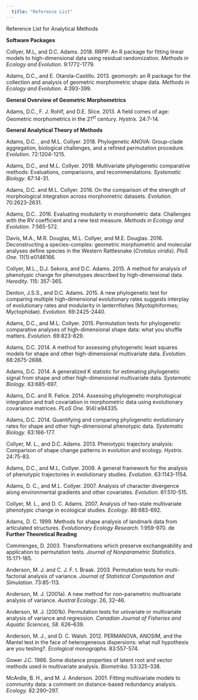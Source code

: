 ```yaml
---
  title: "Reference List"
---
```


Reference List for Analytical Methods

**Software Packages**

Collyer, M.L, and D.C. Adams. 2018. RRPP: An R package for fitting linear models to high-dimensional data using residual randomization. *Methods in Ecology and Evolution*. 9:1772-1779.

Adams, D.C., and E. Otarola-Castillo. 2013. geomorph: an R package for the collection and analysis of geometric morphometric shape data. *Methods in Ecology and Evolution*. 4:393-399.

**General Overview of Geometric Morphometrics**

Adams, D.C., F. J. Rohlf, and D.E. Slice. 2013. A field comes of age: Geometric morphometrics in the 21^st^ century. *Hystrix.* 24:7-14.

**General Analytical Theory of Methods**

Adams, D.C. , and M.L. Collyer. 2018. Phylogenetic ANOVA: Group-clade aggregation, biological challenges, and a refined permutation procedure. *Evolution*. 72:1204-1215.

Adams, D.C., and M.L. Collyer. 2018. Multivariate phylogenetic comparative methods: Evaluations, comparisons, and recommendations. *Systematic Biology*. 67:14-31. 

Adams, D.C. and M.L. Collyer. 2016. On the comparison of the strength of morphological integration across morphometric datasets. *Evolution*. 70:2623-2631.

Adams, D.C.. 2016. Evaluating modularity in morphometric data: Challenges with the RV coefficient and a new test measure. *Methods in Ecology and Evolution.* 7:565-572. 

Davis, M.A., M.R. Douglas, M.L. Collyer, and M.E. Douglas. 2016. Deconstructing a species-complex: geometric morphometric and molecular analyses define species in the Western Rattlesnake (*Crotalus viridis*). *PloS One*. 11(1):e0146166.

Collyer, M.L., D.J. Sekora, and D.C. Adams. 2015. A method for analysis of phenotypic change for phenotypes described by high-dimensional data. *Heredity*. 115: 357-365.

Denton, J.S.S., and D.C. Adams. 2015. A new phylogenetic test for comparing multiple high-dimensional evolutionary rates suggests interplay of evolutionary rates and modularity in lanternfishes (Myctophiformes; Myctophidae). *Evolution*. 69:2425-2440.

Adams, D.C., and M.L. Collyer. 2015. Permutation tests for phylogenetic comparative analyses of high-dimensional shape data: what you shuffle matters. *Evolution*. 69:823-829. 

Adams, D.C. 2014. A method for assessing phylogenetic least squares models for shape and other high-dimensional multivariate data. *Evolution*. 68:2675-2688. 

Adams, D.C. 2014. A generalized K statistic for estimating phylogenetic signal from shape and other high-dimensional multivariate data. *Systematic Biology*. 63:685-697. 

Adams, D.C. and R. Felice. 2014. Assessing phylogenetic morphological integration and trait covariation in morphometric data using evolutionary covariance matrices. *PLoS One*. 9(4):e94335. 

Adams, D.C. 2014. Quantifying and comparing phylogenetic evolutionary rates for shape and other high-dimensional phenotypic data. *Systematic Biology*. 63:166-177. 

Collyer, M. L., and D.C. Adams. 2013. Phenotypic trajectory analysis: Comparison of shape change patterns in evolution and ecology. *Hystrix*. 24:75-83.

Adams, D.C., and M.L. Collyer. 2009. A general framework for the analysis of phenotypic trajectories in evolutionary studies. *Evolution*. 63:1143-1154. 

Adams, D. C., and M.L. Collyer. 2007. Analysis of character divergence along environmental gradients and other covariates. *Evolution*. 61:510-515. 

Collyer, M. L., and D. C. Adams. 2007. Analysis of two-state multivariate phenotypic change in ecological studies. *Ecology*. 88:683-692. 

Adams, D. C. 1999. Methods for shape analysis of landmark data from articulated structures. *Evolutionary Ecology Research.* 1:959-970.
de
**Further Theoretical Reading**

Commenges, D. 2003. Transformations which preserve exchangeability and application to permutation tests. *Journal of Nonparametric Statistics*. 15:171-185.

Anderson, M. J. and C. J. F. t. Braak. 2003. Permutation tests for multi-factorial analysis of variance. *Journal of Statistical Computation and Simulation*. 73:85-113.

Anderson, M. J. (2001a). A new method for non-parametric multivariate analysis of variance. *Austral Ecology*. 26, 32–46.

Anderson, M. J. (2001b). Permutation tests for univariate or multivariate analysis of variance and regression. *Canadian Journal of Fisheries and Aquatic Sciences, 58*. 626–639. 

Anderson, M. J., and D. C. Walsh. 2012. PERMANOVA, ANOSIM, and the Mantel test in the face of heterogeneous dispersions: what null hypothesis are you testing?. *Ecological monographs.* 83:557-574.

Gower J.C. 1966. Some distance properties of latent root and vector methods used in multivariate analysis. *Biometrika*. 53:325–338.

McArdle, B. H., and M. J. Anderson. 2001. Fitting multivariate models to community data: a comment on distance-based redundancy analysis. *Ecology.* 82:290–297.
